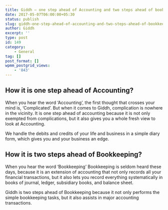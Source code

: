 ```yaml
---
title: Giddh — one step ahead of Accounting and two steps ahead of bookkeeping
date: 2017-05-07T06:00:00+05:30
status: publish
slug: giddh-one-step-ahead-of-accounting-and-two-steps-ahead-of-bookkeeping
author: Giddh
excerpt: ''
type: post
id: 149
category:
    - General
tag: []
post_format: []
wpmm_postgrid_views:
    - '843'
---
```

**How it is one step ahead of Accounting?**
-------------------------------------------

When you hear the word ‘Accounting’, the first thought that crosses your mind is, ‘Complicated’. But when it comes to Giddh, complication is nowhere in the vicinity. It is one step ahead of accounting because it is not only exempted from complications, but it also gives you a whole fresh view to look at Accounting.

We handle the debits and credits of your life and business in a simple diary form, which gives you and your business an edge.

**How it is two steps ahead of Bookkeeping?**
---------------------------------------------

When you hear the word ‘Bookkeeping’ Bookkeeping is seldom heard these days, because it is an extension of accounting that not only records all your financial transactions, but it also lets you record everything systematically in books of journal, ledger, subsidiary books, and balance sheet.

Giddh is two steps ahead of Bookkeeping because it not only performs the simple bookkeeping tasks, but it also assists in major accounting transactions.